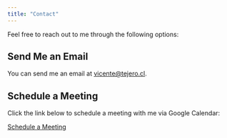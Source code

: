 ```yaml
---
title: "Contact"
---
```


Feel free to reach out to me through the following options:

## Send Me an Email

You can send me an email at [vicente\@tejero.cl](mailto:vicente@tejero.cl).

## Schedule a Meeting

Click the link below to schedule a meeting with me via Google Calendar:

[Schedule a Meeting](https://calendar.google.com/calendar/u/0/r/eventedit?text=Meeting+with+Julio+Tejero&dates=20240601T100000Z/20240601T110000Z&details=Please+include+any+specific+details+about+the+meeting.&location=&sf=true&output=xml)
